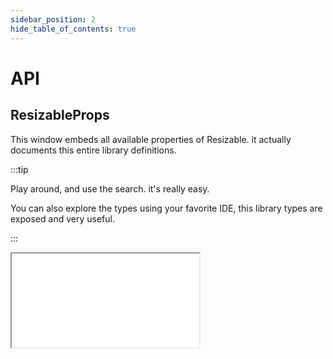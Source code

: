 ```yaml
---
sidebar_position: 2
hide_table_of_contents: true
---
```

# API

## ResizableProps

This window embeds all available properties of Resizable. it actually documents this entire library definitions.

:::tip

Play around, and use the search. it's really easy.

You can also explore the types using your favorite IDE, this library types are exposed and very useful.

:::

<iframe width={"100%"} height={"1000px"} src={'/typedocs/interfaces/react_true_resizable_src_Resizable.ResizableProps.html'} />
